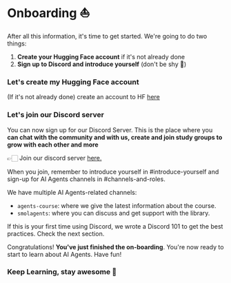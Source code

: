 # Onboarding ⛵

After all this information, it's time to get started. We're going to do two things:

1. **Create your Hugging Face account** if it's not already done
2. **Sign up to Discord and introduce yourself** (don't be shy 🤗)

### Let's create my Hugging Face account

(If it's not already done) create an account to HF <a href="https://huggingface.co/join">here</a>

### Let's join our Discord server

You can now sign up for our Discord Server. This is the place where you **can chat with the community and with us, create and join study groups to grow with each other and more**

👉🏻 Join our discord server <a href="https://discord.gg/UrrTSsSyjb">here.</a>

When you join, remember to introduce yourself in #introduce-yourself and sign-up for AI Agents channels in #channels-and-roles.

We have multiple AI Agents-related channels:
- `agents-course`: where we give the latest information about the course.
- `smolagents`: where you can discuss and get support with the library.

If this is your first time using Discord, we wrote a Discord 101 to get the best practices. Check the next section.

Congratulations! **You've just finished the on-boarding**. You're now ready to start to learn about AI Agents. Have fun!

### Keep Learning, stay awesome 🤗
